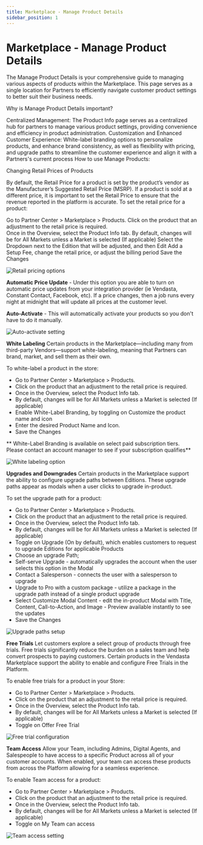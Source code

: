 ```yaml
---
title: Marketplace - Manage Product Details
sidebar_position: 1
---
```


# Marketplace - Manage Product Details

The Manage Product Details is your comprehensive guide to managing various aspects of products within the Marketplace. This page serves as a single location for Partners to efficiently navigate customer product settings to better suit their business needs. 

Why is Manage Product Details important?

Centralized Management: The Product Info page serves as a centralized hub for partners to manage various product settings, providing convenience and efficiency in product administration.
Customization and Enhanced Customer Experience: White-label branding options to personalize products, and enhance brand consistency, as well as flexibility with pricing, and upgrade paths to streamline the customer experience and align it with a Partners's current process
How to use Manage Products:

Changing Retail Prices of Products

By default, the Retail Price for a product is set by the product’s vendor as the Manufacturer’s Suggested Retail Price (MSRP). If a product is sold at a different price, it is important to set the Retail Price to ensure that the revenue reported in the platform is accurate. 
To set the retail price for a product:

Go to Partner Center > Marketplace > Products.
Click on the product that an adjustment to the retail price is required.  
Once in the Overview, select the Product Info tab.
By default, changes will be for All Markets unless a Market is selected (If applicable)
Select the Dropdown next to the Edition that will be adjusted, and then Edit 
Add a Setup Fee, change the retail price, or adjust the billing period 
Save the Changes 

![Retail pricing options](./img/marketplace/products/retail-prices.png)

**Automatic Price Update** - Under this option you are able to turn on automatic price updates from your integration provider (ie Vendasta, Constant Contact, Facebook, etc). If a price changes, then a job runs every night at midnight that will update all prices at the customer level.

**Auto-Activate** - This will automatically activate your products so you don't have to do it manually.

![Auto-activate setting](./img/marketplace/products/auto-activate.png)

**White Labeling** 
Certain products in the Marketplace—including many from third-party Vendors—support white-labeling, meaning that Partners can brand, market, and sell them as their own. 

To white-label a product in the store:

- Go to Partner Center > Marketplace > Products.
- Click on the product that an adjustment to the retail price is required.  
- Once in the Overview, select the Product Info tab.
- By default, changes will be for All Markets unless a Market is selected (If applicable)
- Enable White-Label Branding, by toggling on Customize the product name and icon
- Enter the desired Product Name and Icon.
- Save the Changes 

** White-Label Branding is available on select paid subscription tiers. Please contact an account manager to see if your subscription qualifies**

![White labeling option](./img/marketplace/products/white-label.png)

**Upgrades and Downgrades** 
Certain products in the Marketplace support the ability to configure upgrade paths between Editions. These upgrade paths appear as modals when a user clicks to upgrade in-product. 

To set the upgrade path for a product:

- Go to Partner Center > Marketplace > Products.
- Click on the product that an adjustment to the retail price is required.  
- Once in the Overview, select the Product Info tab.
- By default, changes will be for All Markets unless a Market is selected (If applicable)
- Toggle on Upgrade (On by default), which enables customers to request to upgrade Editions for applicable Products
- Choose an upgrade Path; 
- Self-serve Upgrade - automatically upgrades the account when the user selects this option in the Modal
- Contact a Salesperson - connects the user with a salesperson to upgrade
- Upgrade to Pro with a custom package - utilize a package in the upgrade path instead of a single product upgrade
- Select Customize Modal Content - edit the in-product Modal with Title, Content, Call-to-Action, and Image - Preview available instantly to see the updates 
- Save the Changes 

![Upgrade paths setup](./img/marketplace/products/upgrade-paths.png)

**Free Trials** 
Let customers explore a select group of products through free trials. Free trials significantly reduce the burden on a sales team and help convert prospects to paying customers. Certain products in the Vendasta Marketplace support the ability to enable and configure Free Trials in the Platform. 

To enable free trials for a product in your Store:

- Go to Partner Center > Marketplace > Products.
- Click on the product that an adjustment to the retail price is required.  
- Once in the Overview, select the Product Info tab.
- By default, changes will be for All Markets unless a Market is selected (If applicable)
- Toggle on Offer Free Trial

![Free trial configuration](./img/marketplace/products/free-trials.png)

**Team Access**
Allow your Team, including Admins, Digital Agents, and Salespeople to have access to a specific Product across all of your customer accounts. When enabled, your team can access these products from across the Platform allowing for a seamless experience. 

To enable Team access for a product:

- Go to Partner Center > Marketplace > Products.
- Click on the product that an adjustment to the retail price is required.  
- Once in the Overview, select the Product Info tab.
- By default, changes will be for All Markets unless a Market is selected (If applicable)
- Toggle on My Team can access

![Team access setting](./img/marketplace/products/team-access.png)